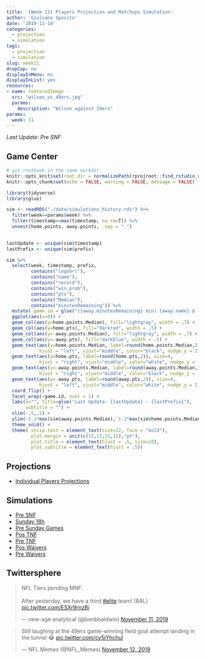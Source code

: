 ```yaml
---
title: '[Week 11] Players Projection and Matchups Simulation'
author: 'Giuliano Sposito'
date: '2019-11-14'
categories:
  - projection
  - simulation
tags:
  - projection
  - simulation
slug: week11
dropCap: no
displayInMenu: no
displayInList: yes
resources:
- name: featuredImage
  src: "wilson_vs_49ers.jpg"
  params:
    description: "Wilson against 29ers"
params:
  week: 11
---
```


*Last Update: Pre SNF*

<!--more-->

## Game Center

```r
# put rnotbook in the same workdir
knitr::opts_knit$set(root.dir = normalizePath(rprojroot::find_rstudio_root_file())) 
knitr::opts_chunk$set(echo = FALSE, warning = FALSE, message = FALSE)
```

```r
library(tidyverse)
library(glue)

sim <- readRDS("./data/simulations_history.rds") %>% 
  filter(week==params$week) %>%
  filter(timestamp==max(timestamp, na.rm=T)) %>%
  unnest(home.points, away.points, .sep = ".")
  

lastUpdate <- unique(sim$timestamp) 
lastPrefix <- unique(sim$prefix)

sim %>% 
  select(week, timestamp, prefix, 
         contains("logoUrl"),
         contains("name"),
         contains("record"),
         contains("win.prob"),
         contains("pts"),
         contains("Median"),
         contains("minutesRemaining")) %>% 
  mutate( game.id = glue("({away.minutesRemaining} min) {away.name} @ {home.name} ({home.minutesRemaining} min)") ) %>%
  ggplot(aes(x=0)) +
  geom_col(aes(y=home.points.Median), fill="lightgray", width = .7) +
  geom_col(aes(y=home.pts), fill="darkred", width = .5) +
  geom_col(aes(y=-away.points.Median), fill="lightgray", width = .7) +
  geom_col(aes(y=-away.pts), fill="darkblue", width = .5) +
  geom_text(aes(y=home.points.Median, label=round(home.points.Median,2)), size=4,
            hjust = "left", vjust="middle", color="black", nudge_y = 2, nudge_x = .05) +
  geom_text(aes(y=home.pts, label=round(home.pts,2)), size=4,
            hjust = "right", vjust="middle", color="white", nudge_y = -2, nudge_x = .05) +
  geom_text(aes(y=-away.points.Median, label=round(away.points.Median,2)), size=4,
            hjust = "right", vjust="middle", color="black", nudge_y = -2, nudge_x = .05) +
  geom_text(aes(y=-away.pts, label=round(away.pts,2)), size=4,
            hjust = "left", vjust="middle", color="white", nudge_y = 2, nudge_x = .05) +
  coord_flip() +
  facet_wrap(~game.id, ncol = 1) +
  labs(x="", title=glue("Last Update: {lastUpdate} - {lastPrefix}"),
       subtitle = "") +
  xlim(-.5,.5) +
  ylim(-1.1*max(sim$away.points.Median), 1.1*max(sim$home.points.Median)) +
  theme_void() +
  theme( strip.text = element_text(size=12, face = "bold"), 
         plot.margin = unit(c(15,15,15,15),"pt"),
         plot.title = element_text(hjust = .5, size=10),
         plot.subtitle = element_text(hjust = .5))

```


## Projections

- [Individual Players Projections](/reports/ffa_players_projection_week11.html)

## Simulations

- [Pre SNF](/reports/dudes_simulation_week11_preSNF_v4.html)
- [Sunday 18h](/reports/dudes_simulation_week11_sunday18h_v4.html)
- [Pre Sunday Games](/reports/dudes_simulation_week11_preSundayGames_v4.html)
- [Pos TNF](/reports/dudes_simulation_week11_posTNF_v4.html)
- [Pre TNF](/reports/dudes_simulation_week11_preTNF_v4.html)
- [Pos Waivers](/reports/dudes_simulation_week11_posWaivers_v4.html)
- [Pre Waivers](/reports/dudes_simulation_week11_preWaivers_v4.html)


## Twittersphere

<blockquote class="twitter-tweet"><p lang="en" dir="ltr">NFL Tiers pending MNF.<br><br>After yesterday, we have a third <a href="https://twitter.com/hashtag/elite?src=hash&amp;ref_src=twsrc%5Etfw">#elite</a> team! (BAL) <a href="https://t.co/ESXr9rnzBi">pic.twitter.com/ESXr9rnzBi</a></p>&mdash; new-age analytical (@benbbaldwin) <a href="https://twitter.com/benbbaldwin/status/1193891743709769730?ref_src=twsrc%5Etfw">November 11, 2019</a></blockquote> <script async src="https://platform.twitter.com/widgets.js" charset="utf-8"></script>

<blockquote class="twitter-tweet"><p lang="en" dir="ltr">Still laughing at the 49ers game-winning field goal attempt landing in the tunnel 😂 <a href="https://t.co/cy5jYhchul">pic.twitter.com/cy5jYhchul</a></p>&mdash; NFL Memes (@NFL_Memes) <a href="https://twitter.com/NFL_Memes/status/1194123920305115137?ref_src=twsrc%5Etfw">November 12, 2019</a></blockquote> <script async src="https://platform.twitter.com/widgets.js" charset="utf-8"></script>



